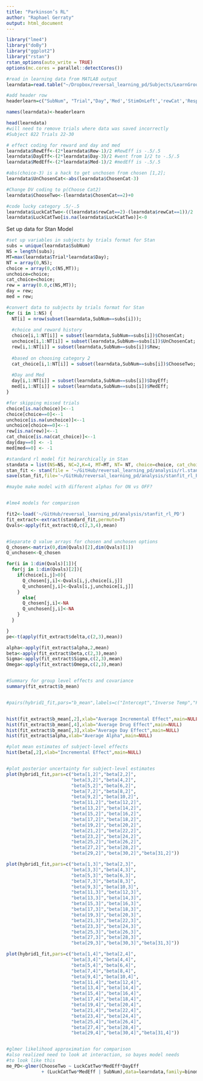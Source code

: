 ```yaml
---
title: "Parkinson’s RL"
author: "Raphael Gerraty"
output: html_document
---
```



```r
library("lme4")
library("doBy")
library("ggplot2")
library("rstan")
rstan_options(auto_write = TRUE)
options(mc.cores = parallel::detectCores())

#read in learning data from MATLAB output
learndata=read.table("~/Dropbox/reversal_learning_pd/Subjects/LearnGroup_newest.txt", header=FALSE, sep="")

#add header row 
headerlearn=c("SubNum", "Trial","Day",'Med','StimOnLeft','rewCat','Resp','RewProb','Rew','Optimal','ChosenCat','Old','RT', 'Bin')

names(learndata)<-headerlearn

head(learndata)
#will need to remove trials where data was saved incorrectly
#Subject 822 Trials 22-30

# effect coding for reward and day and med
learndata$RewEff<-(2*learndata$Rew-1)/2 #RewEff is -.5/.5 
learndata$DayEff<-(2*learndata$Day-3)/2 #went from 1/2 to -.5/.5 
learndata$MedEff<-(2*learndata$Med-1)/2 #medEff is -.5/.5 

#abs(choice-3) is a hack to get unchosen from chosen [1,2];
learndata$UnChosenCat<-abs(learndata$ChosenCat-3)

#Change DV coding to p(Choose Cat2)
learndata$ChooseTwo<-(learndata$ChosenCat==2)+0

#code lucky category .5/-.5
learndata$LuckCatTwo<-((learndata$rewCat==2)-(learndata$rewCat==1))/2
learndata$LuckCatTwo[is.na(learndata$LuckCatTwo)]<-0
```

Set up data for Stan Model

```r
#set up variables in subjects by trials format for Stan
subs = unique(learndata$SubNum)
NS = length(subs);
MT=max(learndata$Trial*learndata$Day);
NT = array(0,NS);
choice = array(0,c(NS,MT));
unchoice=choice;
cat_choice=choice;
rew = array(0.0,c(NS,MT));
day = rew;
med = rew;

#convert data to subjects by trials format for Stan
for (i in 1:NS) {
  NT[i] = nrow(subset(learndata,SubNum==subs[i]));
  
  #choice and reward history
  choice[i,1:NT[i]] = subset(learndata,SubNum==subs[i])$ChosenCat;
  unchoice[i,1:NT[i]] = subset(learndata,SubNum==subs[i])$UnChosenCat;
  rew[i,1:NT[i]] = subset(learndata,SubNum==subs[i])$Rew;
  
  #based on choosing category 2
  cat_choice[i,1:NT[i]] = subset(learndata,SubNum==subs[i])$ChooseTwo;
  
  #Day and Med
  day[i,1:NT[i]] = subset(learndata,SubNum==subs[i])$DayEff;
  med[i,1:NT[i]] = subset(learndata,SubNum==subs[i])$MedEff;
}

#for skipping missed trials
choice[is.na(choice)]<--1
choice[choice==0]<--1
unchoice[is.na(unchoice)]<--1
unchoice[choice==0]<--1
rew[is.na(rew)]<--1
cat_choice[is.na(cat_choice)]<--1
day[day==0] <- -1
med[med==0] <- -1

#standard rl model fit heirarchically in Stan
standata = list(NS=NS, NC=2,K=4, MT=MT, NT= NT, choice=choice, cat_choice=cat_choice, rew=rew, day=day,med=med )
stan_fit <- stan(file = '~/GitHub/reversal_learning_pd/analysis/rl.stan', data = standata, iter = 1250, warmup = 250, chains = 4,adapt_delta=.9)
save(stan_fit,file='~/GitHub/reversal_learning_pd/analysis/stanfit_rl_PD')

#maybe make model with different alphas for ON vs OFF?


#lme4 models for comparison

```


```r
fit2<-load('~/GitHub/reversal_learning_pd/analysis/stanfit_rl_PD')
fit_extract<-extract(standard_fit,permute=T)
Qvals<-apply(fit_extract$Q,c(2,3,4),mean)


#Separate Q value arrays for chosen and unchosen options
Q_chosen<-matrix(0,dim(Qvals)[2],dim(Qvals)[1])
Q_unchosen<-Q_chosen

for(i in 1:dim(Qvals)[1]){
  for(j in 1:dim(Qvals)[2]){
    if(choice[i,j]>0){
      Q_chosen[j,i]<-Qvals[i,j,choice[i,j]]
      Q_unchosen[j,i]<-Qvals[i,j,unchoice[i,j]]
    } 
      else{
      Q_chosen[j,i]<-NA
      Q_unchosen[j,i]<-NA
    }
  }

}
pe<-t(apply(fit_extract$delta,c(2,3),mean))

alpha<-apply(fit_extract$alpha,2,mean)
beta<-apply(fit_extract$beta,c(2,3),mean)
Sigma<-apply(fit_extract$Sigma,c(2,3),mean)
Omega<-apply(fit_extract$Omega,c(2,3),mean)


#Summary for group level effects and covariance
summary(fit_extract$b_mean)


#pairs(hybrid1_fit,pars="b_mean",labels=c("Intercept","Inverse Temp","Familiarity Bias","Episodic Value"))


hist(fit_extract$b_mean[,2],xlab="Average Incremental Effect",main=NULL)
hist(fit_extract$b_mean[,4],xlab="Average Drug Effect",main=NULL)
hist(fit_extract$b_mean[,3],xlab="Average Day Effect",main=NULL)
hist(fit_extract$alpha,xlab="Average Alpha",main=NULL)

#plot mean estimates of subject-level effects
hist(beta[,2],xlab="Incremental Effect",main=NULL)


#plot posterior uncertainty for subject-level estimates
plot(hybrid1_fit,pars=c("beta[1,2]","beta[2,2]",
                        "beta[3,2]","beta[4,2]",
                        "beta[5,2]","beta[6,2]",
                        "beta[7,2]","beta[8,2]",
                        "beta[9,2]","beta[10,2]",
                        "beta[11,2]","beta[12,2]",
                        "beta[13,2]","beta[14,2]",
                        "beta[15,2]","beta[16,2]",
                        "beta[17,2]","beta[18,2]",
                        "beta[19,2]","beta[20,2]",
                        "beta[21,2]","beta[22,2]",
                        "beta[23,2]","beta[24,2]",
                        "beta[25,2]","beta[26,2]",
                        "beta[27,2]","beta[28,2]",
                        "beta[29,2]","beta[30,2]","beta[31,2]"))

plot(hybrid1_fit,pars=c("beta[1,3]","beta[2,3]",
                        "beta[3,3]","beta[4,3]",
                        "beta[5,3]","beta[6,3]",
                        "beta[7,3]","beta[8,3]",
                        "beta[9,3]","beta[10,3]",
                        "beta[11,3]","beta[12,3]",
                        "beta[13,3]","beta[14,3]",
                        "beta[15,3]","beta[16,3]",
                        "beta[17,3]","beta[18,3]",
                        "beta[19,3]","beta[20,3]",
                        "beta[21,3]","beta[22,3]",
                        "beta[23,3]","beta[24,3]",
                        "beta[25,3]","beta[26,3]",
                        "beta[27,3]","beta[28,3]",
                        "beta[29,3]","beta[30,3]","beta[31,3]"))

plot(hybrid1_fit,pars=c("beta[1,4]","beta[2,4]",
                        "beta[3,4]","beta[4,4]",
                        "beta[5,4]","beta[6,4]",
                        "beta[7,4]","beta[8,4]",
                        "beta[9,4]","beta[10,4]",
                        "beta[11,4]","beta[12,4]",
                        "beta[13,4]","beta[14,4]",
                        "beta[15,4]","beta[16,4]",
                        "beta[17,4]","beta[18,4]",
                        "beta[19,4]","beta[20,4]",
                        "beta[21,4]","beta[22,4]",
                        "beta[23,4]","beta[24,4]",
                        "beta[25,4]","beta[26,4]",
                        "beta[27,4]","beta[28,4]",
                        "beta[29,4]","beta[30,4]","beta[31,4]"))


#glmer likelihood approximation for comparison
#also realized need to look at interaction, so bayes model needs
#to look like this
me_PD<-glmer(ChooseTwo ~ LuckCatTwo*MedEff*DayEff
             + (LuckCatTwo*MedEff | SubNum),data=learndata,family=binomial)



```

